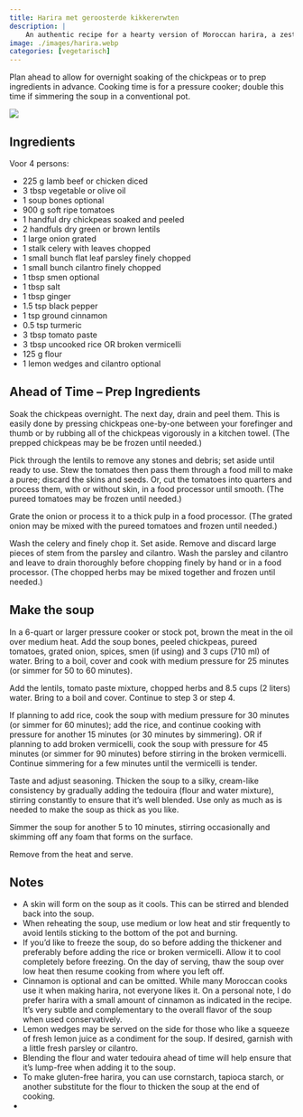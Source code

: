 ```yaml
---
title: Harira met geroosterde kikkererwten
description: |
    An authentic recipe for a hearty version of Moroccan harira, a zesty tomato, lentil and chickpea soup.
image: ./images/harira.webp
categories: [vegetarisch]
---
```


:::{.grid}
:::{.g-col-8}
Plan ahead to allow for overnight soaking of the chickpeas or to prep ingredients in advance. Cooking time is for a pressure cooker; double this time if simmering the soup in a conventional pot.

:::
:::{.g-col-4}
![](./images/harira.webp)
:::
:::

## Ingredients
Voor 4 persons:

- 225 g lamb beef or chicken diced
- 3 tbsp vegetable or olive oil
- 1 soup bones optional
- 900 g soft ripe tomatoes
- 1 handful dry chickpeas soaked and peeled
- 2 handfuls dry green or brown lentils
- 1 large onion grated
- 1 stalk celery with leaves chopped
- 1 small bunch flat leaf parsley finely chopped
- 1 small bunch cilantro finely chopped
- 1 tbsp smen optional
- 1 tbsp salt
- 1 tbsp ginger
- 1.5 tsp black pepper
- 1 tsp ground cinnamon
- 0.5 tsp turmeric
- 3 tbsp tomato paste
- 3 tbsp uncooked rice OR broken vermicelli
- 125 g flour
- 1 lemon wedges and cilantro optional

## Ahead of Time – Prep Ingredients

Soak the chickpeas overnight. The next day, drain and peel them. This is easily done by pressing chickpeas one-by-one between your forefinger and thumb or by rubbing all of the chickpeas vigorously in a kitchen towel. (The prepped chickpeas may be be frozen until needed.)

Pick through the lentils to remove any stones and debris; set aside until ready to use. 
Stew the tomatoes then pass them through a food mill to make a puree; discard the skins and seeds. Or, cut the tomatoes into quarters and process them, with or without skin, in a food processor until smooth. (The pureed tomatoes may be frozen until needed.)

Grate the onion or process it to a thick pulp in a food processor. (The grated onion may be mixed with the pureed tomatoes and frozen until needed.)

Wash the celery and finely chop it. Set aside. Remove and discard large pieces of stem from the parsley and cilantro. Wash the parsley and cilantro and leave to drain thoroughly before chopping finely by hand or in a food processor. (The chopped herbs may be mixed together and frozen until needed.)

## Make the soup

In a 6-quart or larger pressure cooker or stock pot, brown the meat in the oil over medium heat. Add the soup bones, peeled chickpeas, pureed tomatoes, grated onion, spices, smen (if using) and 3 cups (710 ml) of water. Bring to a boil, cover and cook with medium pressure for 25 minutes (or simmer for 50 to 60 minutes).

Add the lentils, tomato paste mixture, chopped herbs and 8.5 cups (2 liters) water. Bring to a boil and cover.  Continue to step 3 or step 4.

If planning to add rice, cook the soup with medium pressure for 30 minutes (or simmer for 60 minutes); add the rice, and continue cooking with pressure for another 15 minutes (or 30 minutes by simmering). 
OR if planning to add broken vermicelli, cook the soup with pressure for 45 minutes (or simmer for 90 minutes) before stirring in the broken vermicelli. Continue simmering for a few minutes until the vermicelli is tender.

Taste and adjust seasoning. Thicken the soup to a silky, cream-like consistency by gradually adding the tedouira (flour and water mixture), stirring constantly to ensure that it’s well blended. Use only as much as is needed to make the soup as thick as you like. 

Simmer the soup for another 5 to 10 minutes, stirring occasionally and skimming off any foam that forms on the surface. 

Remove from the heat and serve. 

## Notes
- A skin will form on the soup as it cools. This can be stirred and blended back into the soup.
- When reheating the soup, use medium or low heat and stir frequently to avoid lentils sticking to the bottom of the pot and burning.
- If you’d like to freeze the soup, do so before adding the thickener and preferably before adding the rice or broken vermicelli. Allow it to cool completely before freezing. On the day of serving, thaw the soup over low heat then resume cooking from where you left off. 
- Cinnamon is optional and can be omitted. While many Moroccan cooks use it when making harira, not everyone likes it. On a personal note, I do prefer harira with a small amount of cinnamon as indicated in the recipe. It’s very subtle and complementary to the overall flavor of the soup when used conservatively.
- Lemon wedges may be served on the side for those who like a squeeze of fresh lemon juice as a condiment for the soup. If desired, garnish with a little fresh parsley or cilantro.
- Blending the flour and water tedouira ahead of time will help ensure that it’s lump-free when adding it to the soup.
- To make gluten-free harira, you can use cornstarch, tapioca starch, or another substitute for the flour to thicken the soup at the end of cooking.
- 
